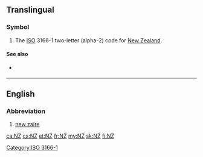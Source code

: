 {{also|nz|.nz|N.Z.}}
==Translingual==

===Symbol===
{{head|mul|symbol}}
# The [[ISO]] 3166-1 two-letter (alpha-2) code for [[New Zealand]].

====See also====
* {{l|mul|NZL}} {{qualifier|ISO 3166-1 alpha-3}}

[[Category:ISO 3166-1]]

----

==English==

===Abbreviation===
{{rfc-header|Abbreviation}}
{{head|en|abbreviation}}

# [[new zaïre]]

[[ca:NZ]]
[[cs:NZ]]
[[et:NZ]]
[[fr:NZ]]
[[my:NZ]]
[[sk:NZ]]
[[fi:NZ]]